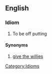 ==English==

===Idiom===
# To be off putting
====Synonyms====
# [[give the willies]]
[[Category:Idioms]]
